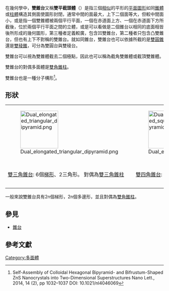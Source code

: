 {{Polyhedronbox
| name = 雙錐台
| polyhedron = 雙錐台
| imagename = Hexagonal bifrustum.png
| rotating = Hexagonal bifrustum.png
| rinfo = 以雙六角錐台為例
| Type = 雙錐台
| Face=2⋅n+2
| Edge=5⋅n
| Vertice=3⋅n
| variable=n
| variable_dest=底面邊數
| Face_type = 2''n''個[[梯形|梯形]]<br>2個''n''边形
| Symmetry_group = [[Symmetry_group#Three_dimensions|''D''<sub>''nh''</sub>]], [n,2], (*n22)
| dual = [[雙角錐柱|雙角錐柱]]
| Properties =凸多面体
| dual_image = Elongated hexagonal dipyramid.png
| net_image = 
}}
在幾何學中，'''雙錐台'''又稱'''雙平截頭體'''（{{lang-en|Bifrustum}}）是指三個[[相似形|相似]]的平形的[[平面圖形|平面圖形]]如同[[錐體|錐體]]或[[柱體|柱體]]構造其側面使圖形封閉，通常中間的面最大，上下二個面等大，但較中間面小，或是指一個雙錐體被兩個平行平面，一個在赤道面上方、一個在赤道面下方所截後，位於兩個平行平面之間的立體，或是可以看做是二個錐台以相同的底面相皆後所形成的幾何圖形，第三種者定義較廣，包含凹雙錐台，第二種者只包含凸雙錐台，但也有上下不對稱的雙錐台。就如同錐台，雙錐台也可以依據所截的是[[雙圓錐|雙圓錐]]還是[[雙錐體|雙稜錐]]，可分為雙圓台與雙稜台。

雙錐台可以視為雙錐體截去二個極點，因此也可以稱為截角雙錐體或截頂雙錐體。

雙錐台的對偶多面體是[[雙角錐柱|雙角錐柱]]。

雙錐台也是一種分子構形<ref>Self-Assembly of Colloidal Hexagonal Bipyramid- and Bifrustum-Shaped ZnS Nanocrystals into Two-Dimensional Superstructures Nano Lett., 2014, 14 (2), pp 1032–1037
DOI: 10.1021/nl4046069</ref>。

== 形狀 ==
{| class=wikitable width=640
|- valign=top
|[[Image:Dual_elongated_triangular_dipyramid.png|120px]]
|[[Image:Dual_elongated_square_dipyramid.png|120px]]
|[[Image:Dual_elongated_pentagonal_dipyramid.png|120px]]
|[[Image:Hexagonal_bifrustum.png|120px]]
|- valign=top
|[[雙三角錐台|雙三角錐台]]: 6個[[梯形|梯形]]、2三角形。  對偶為[[雙三角錐柱|雙三角錐柱]]
|[[雙四角錐台|雙四角錐台]]: 8個[[梯形|梯形]]、2正方形。  對偶為[[雙四角錐柱|雙四角錐柱]]
|[[雙五角錐台|雙五角錐台]]: 10個[[梯形|梯形]]、2五邊形。  對偶為[[雙五角錐柱|雙五角錐柱]]
|[[雙六角錐台|雙六角錐台]]: 12個[[梯形|梯形]]、2六邊形。  對偶為[[雙六角錐柱|雙六角錐柱]]
|}

一般來說雙錐台具有2n個梯形，2n個多邊形，並且對偶為[[雙角錐柱|雙角錐柱]]。 

== 參見 ==
*[[錐台|錐台]]
== 參考文獻 ==
<references/>
{{Convex polyhedron navigator}}
[[Category:多面體|Category:多面體]]